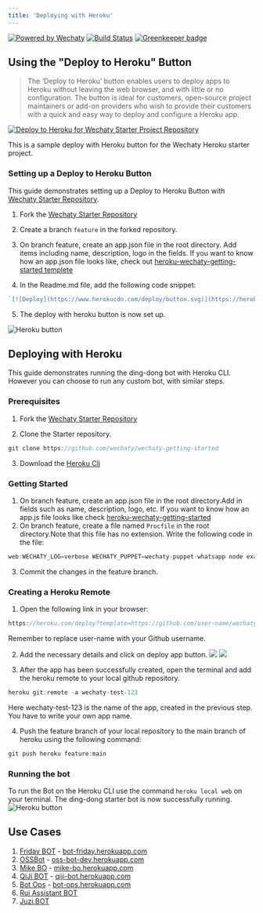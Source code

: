 ```yaml
---
title: 'Deploying with Heroku'
---
```


[![Powered by Wechaty](https://img.shields.io/badge/Powered%20By-Wechaty-blue.svg)](https://github.com/wechaty/wechaty)
[![Build Status](https://travis-ci.com/wechaty/heroku-wechaty-getting-started.svg?branch=master)](https://travis-ci.com/wechaty/heroku-wechaty-getting-started)
[![Greenkeeper badge](https://badges.greenkeeper.io/wechaty/heroku-wechaty-getting-started.svg)](https://greenkeeper.io/)

## Using the "Deploy to Heroku" Button

> The ‘Deploy to Heroku’ button enables users to deploy apps to Heroku without leaving the web browser, and with little or no configuration. The button is ideal for customers, open-source project maintainers or add-on providers who wish to provide their customers with a quick and easy way to deploy and configure a Heroku app.

[![Deploy to Heroku for Wechaty Starter Project Repository](https://www.herokucdn.com/deploy/button.svg)](https://heroku.com/deploy?template=https://github.com/wechaty/heroku-wechaty-getting-started)

This is a sample deploy with Heroku button for the Wechaty Heroku starter project.

### Setting up a Deploy to Heroku Button

This guide demonstrates setting up a Deploy to Heroku Button with [Wechaty Starter Repository](https://github.com/wechaty/wechaty-getting-started).

1.  Fork the [Wechaty Starter Repository](https://github.com/wechaty/wechaty-getting-started)

2.  Create a branch `feature` in the forked repository.

3. On branch feature, create an app.json file in the root directory. Add items including name, description, logo in the fields. If you want to know how an app.json file looks like, check out [heroku-wechaty-getting-started templete](https://github.com/wechaty/heroku-wechaty-getting-started/blob/master/app.json)

4. In the Readme.md file, add the following code snippet:

```ts
`[![Deploy](https://www.herokucdn.com/deploy/button.svg)](https://heroku.com/deploy)`
```

5. The deploy with heroku button is now set up.

![Heroku button](../../static/img/howto/heroku/heroku.webp)

## Deploying with Heroku

This guide demonstrates running the ding-dong bot with Heroku CLI. However you can choose to run any custom bot, with similar steps.

### Prerequisites

1. Fork the [Wechaty Starter Repository](https://github.com/wechaty/wechaty-getting-started")

2. Clone the Starter repository.

```ts
git clone https://github.com/wechaty/wechaty-getting-started
```

3.  Download the [Heroku Cli](https://devcenter.heroku.com/articles/heroku-cli)

### Getting Started

1. On branch feature, create an app.json file in the root directory.Add in fields such as name, description, logo, etc. If you want to know how an app.js file looks like check [heroku-wechaty-getting-started](https://github.com/wechaty/heroku-wechaty-getting-started/blob/master/app.json)
2. On branch feature, create a file  named `Procfile` in the root directory.Note that this file has no extension.
Write the following code in the file:

```ts
web:WECHATY_LOG=verbose WECHATY_PUPPET=wechaty-puppet-whatsapp node examples/ding-dong-bot.js
```

3. Commit the changes in the feature branch.


### Creating a Heroku Remote

1. Open the following link in your browser:

```ts
https://heroku.com/deploy?template=https://github.com/user-name/wechaty-getting-started/tree/feature
```

Remember to replace user-name with your Github username.

2. Add the necessary details and click on deploy app button.
<img src="../../static/img/howto/heroku/heroku1.webp"></img>
<img src="../../static/img/howto/heroku/heroku2.webp"></img>

3. After the app has been successfully created, open the terminal and add the heroku remote to your local github repository.

```ts
heroku git:remote -a wechaty-test-123
```
Here wechaty-test-123 is the name of the app, created in the previous step. You have to write your own app name.

4. Push the feature branch of your local repository to the main branch of heroku using the following command:

```ts
git push heroku feature:main
```

### Running the bot

To run the Bot on the Heroku CLI use the command `heroku local web` on your terminal. The ding-dong starter bot  is now successfully running.
![Heroku button](../../static/img/howto/heroku/heroku3.webp)

## Use Cases

1. [Friday BOT](https://github.com/wechaty/friday) - [bot-friday.herokuapp.com](https://bot-friday.herokuapp.com/)
2. [OSSBot](https://github.com/kaiyuanshe/OSS-bot) - [oss-bot-dev.herokuapp.com](https://oss-bot-dev.herokuapp.com/)
3. [Mike BO](https://github.com/huan/mike-bo) - [mike-bo.herokuapp.com](http://mike-bo.herokuapp.com/)
4. [QiJi BOT](https://github.com/juzibot/qijibot) - [qiji-bot.herokuapp.com](https://qiji-bot.herokuapp.com/)
5. [Bot Ops](https://github.com/juzibot/botops) - [bot-ops.herokuapp.com](https://bot-ops.herokuapp.com/)
6. [Rui Assistant BOT](https://github.com/juzibot/rui-bot)
7. [Juzi.BOT](https://github.com/juzibot/juzi-bot)
